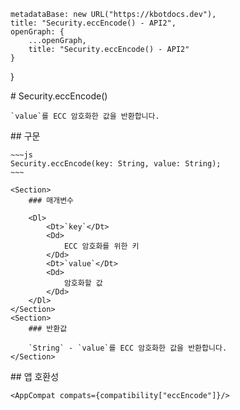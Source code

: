 
    metadataBase: new URL("https://kbotdocs.dev"),
    title: "Security.eccEncode() - API2",
    openGraph: {
        ...openGraph,
        title: "Security.eccEncode() - API2"
    }
}

<Section>
    # Security.eccEncode()

    `value`를 ECC 암호화한 값을 반환합니다.
</Section>
<Section>
    ## 구문

    ~~~js
    Security.eccEncode(key: String, value: String);
    ~~~

    <Section>
        ### 매개변수

        <Dl>
            <Dt>`key`</Dt>
            <Dd>
                ECC 암호화를 위한 키
            </Dd>
            <Dt>`value`</Dt>
            <Dd>
                암호화할 값
            </Dd>
        </Dl>
    </Section>
    <Section>
        ### 반환값

        `String` - `value`를 ECC 암호화한 값을 반환합니다.
    </Section>
</Section>
<Section>
    ## 앱 호환성

    <AppCompat compats={compatibility["eccEncode"]}/>
</Section>
